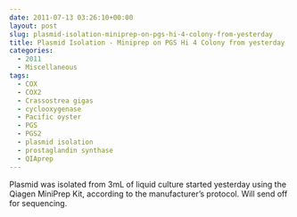 ```yaml
---
date: 2011-07-13 03:26:10+00:00
layout: post
slug: plasmid-isolation-miniprep-on-pgs-hi-4-colony-from-yesterday
title: Plasmid Isolation - Miniprep on PGS Hi 4 Colony from yesterday
categories:
  - 2011
  - Miscellaneous
tags:
  - COX
  - COX2
  - Crassostrea gigas
  - cyclooxygenase
  - Pacific oyster
  - PGS
  - PGS2
  - plasmid isolation
  - prostaglandin synthase
  - QIAprep
---
```


Plasmid was isolated from 3mL of liquid culture started yesterday using the Qiagen MiniPrep Kit, according to the manufacturer's protocol. Will send off for sequencing.
